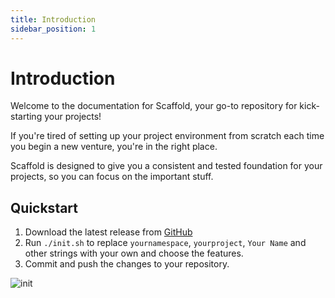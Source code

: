 ```yaml
---
title: Introduction
sidebar_position: 1
---
```


# Introduction

Welcome to the documentation for Scaffold, your go-to repository for
kick-starting your projects!

If you're tired of setting up your project environment from scratch each time
you begin a new venture, you're in the right place.

Scaffold is designed to give you a consistent and tested foundation for your
projects, so you can focus on the important stuff.

## Quickstart

1. Download the latest release from [GitHub](https://github.com/AlexSkrypnyk/scaffold/releases/latest)
2. Run `./init.sh` to replace `yournamespace`, `yourproject`, `Your Name` and
   other strings with your own and choose the features.
3. Commit and push the changes to your repository.

![init](/img/init.gif)
